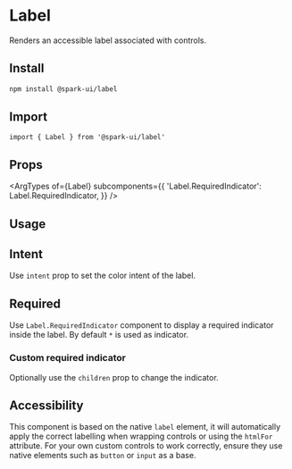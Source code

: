 
<Meta of={stories} />

# Label

Renders an accessible label associated with controls.

## Install

```sh
npm install @spark-ui/label
```

## Import

```tsx
import { Label } from '@spark-ui/label'
```

## Props

<ArgTypes
  of={Label}
  subcomponents={{
    'Label.RequiredIndicator': Label.RequiredIndicator,
  }}
/>

## Usage

<Canvas of={stories.Default} />

## Intent

Use `intent` prop to set the color intent of the label.

<Canvas of={stories.Intent} />

## Required

Use `Label.RequiredIndicator` component to display a required indicator inside the label. By default `*` is used as indicator.

<Canvas of={stories.Required} />

### Custom required indicator

Optionally use the `children` prop to change the indicator.

<Canvas of={stories.RequiredIndicator} />

## Accessibility

This component is based on the native `label` element, it will automatically apply the correct labelling when wrapping controls or using the `htmlFor` attribute. For your own custom controls to work correctly, ensure they use native elements such as `button` or `input` as a base.
